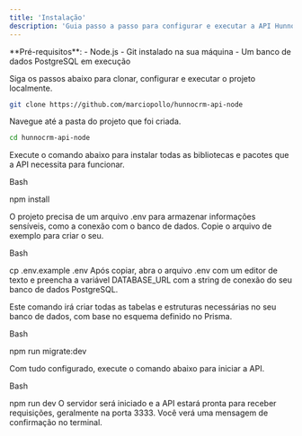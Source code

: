 ```yaml
---
title: 'Instalação'
description: 'Guia passo a passo para configurar e executar a API Hunno CRM em um ambiente de desenvolvimento local.'
---
```


<Info>
  **Pré-requisitos**:
  - Node.js
  - Git instalado na sua máquina
  - Um banco de dados PostgreSQL em execução
</Info>

Siga os passos abaixo para clonar, configurar e executar o projeto localmente.

<Steps>
<Step title="Clone o Repositório">

```bash
git clone https://github.com/marciopollo/hunnocrm-api-node
```
</Step>

<Step title="Acesse o Diretório">

Navegue até a pasta do projeto que foi criada.

```bash
cd hunnocrm-api-node
```
</Step>
</Steps>

<Step title="Instale as Dependências"> Execute o comando abaixo para instalar todas as bibliotecas e pacotes que a API necessita para funcionar.

Bash

npm install
</Step>

<Step title="Configure as Variáveis de Ambiente"> O projeto precisa de um arquivo .env para armazenar informações sensíveis, como a conexão com o banco de dados. Copie o arquivo de exemplo para criar o seu.

Bash

cp .env.example .env
Após copiar, abra o arquivo .env com um editor de texto e preencha a variável DATABASE_URL com a string de conexão do seu banco de dados PostgreSQL. </Step>

<Step title="Execute as Migrações do Banco de Dados"> Este comando irá criar todas as tabelas e estruturas necessárias no seu banco de dados, com base no esquema definido no Prisma.

Bash

npm run migrate:dev
</Step>

<Step title="6. Inicie o Servidor de Desenvolvimento"> Com tudo configurado, execute o comando abaixo para iniciar a API.

Bash

npm run dev
O servidor será iniciado e a API estará pronta para receber requisições, geralmente na porta 3333. Você verá uma mensagem de confirmação no terminal. </Step> </Steps>
